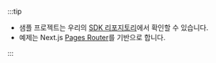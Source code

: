 :::tip

- 샘플 프로젝트는 우리의 [SDK 리포지토리](https://github.com/logto-io/js/tree/master/packages/next-sample)에서 확인할 수 있습니다.
- 예제는 Next.js [Pages Router](https://nextjs.org/docs/pages)를 기반으로 합니다.

:::
